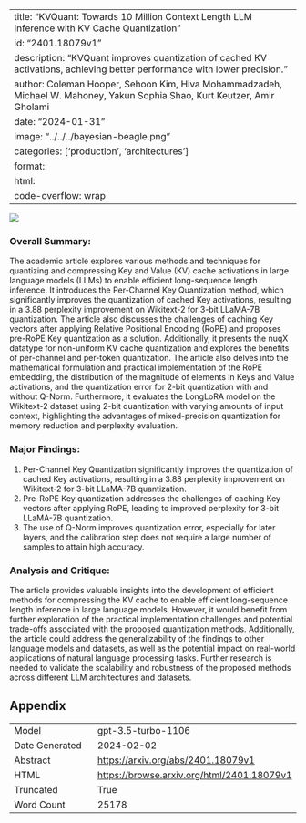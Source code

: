 
---
title: "KVQuant: Towards 10 Million Context Length LLM Inference with KV Cache Quantization"
id: "2401.18079v1"
description: "KVQuant improves quantization of cached KV activations, achieving better performance with lower precision."
author: Coleman Hooper, Sehoon Kim, Hiva Mohammadzadeh, Michael W. Mahoney, Yakun Sophia Shao, Kurt Keutzer, Amir Gholami
date: "2024-01-31"
image: "../../../bayesian-beagle.png"
categories: ['production', 'architectures']
format:
  html:
    code-overflow: wrap
---

![](None)

### Overall Summary:

The academic article explores various methods and techniques for quantizing and compressing Key and Value (KV) cache activations in large language models (LLMs) to enable efficient long-sequence length inference. It introduces the Per-Channel Key Quantization method, which significantly improves the quantization of cached Key activations, resulting in a 3.88 perplexity improvement on Wikitext-2 for 3-bit LLaMA-7B quantization. The article also discusses the challenges of caching Key vectors after applying Relative Positional Encoding (RoPE) and proposes pre-RoPE Key quantization as a solution. Additionally, it presents the nuqX datatype for non-uniform KV cache quantization and explores the benefits of per-channel and per-token quantization. The article also delves into the mathematical formulation and practical implementation of the RoPE embedding, the distribution of the magnitude of elements in Keys and Value activations, and the quantization error for 2-bit quantization with and without Q-Norm. Furthermore, it evaluates the LongLoRA model on the Wikitext-2 dataset using 2-bit quantization with varying amounts of input context, highlighting the advantages of mixed-precision quantization for memory reduction and perplexity evaluation.

### Major Findings:
1. Per-Channel Key Quantization significantly improves the quantization of cached Key activations, resulting in a 3.88 perplexity improvement on Wikitext-2 for 3-bit LLaMA-7B quantization.
2. Pre-RoPE Key quantization addresses the challenges of caching Key vectors after applying RoPE, leading to improved perplexity for 3-bit LLaMA-7B quantization.
3. The use of Q-Norm improves quantization error, especially for later layers, and the calibration step does not require a large number of samples to attain high accuracy.

### Analysis and Critique:
The article provides valuable insights into the development of efficient methods for compressing the KV cache to enable efficient long-sequence length inference in large language models. However, it would benefit from further exploration of the practical implementation challenges and potential trade-offs associated with the proposed quantization methods. Additionally, the article could address the generalizability of the findings to other language models and datasets, as well as the potential impact on real-world applications of natural language processing tasks. Further research is needed to validate the scalability and robustness of the proposed methods across different LLM architectures and datasets.

## Appendix

|          |          |
|----------|----------|
| Model     | gpt-3.5-turbo-1106       |
| Date Generated     | 2024-02-02       |
| Abstract | [https://arxiv.org/abs/2401.18079v1](https://arxiv.org/abs/2401.18079v1)        |
| HTML     | [https://browse.arxiv.org/html/2401.18079v1](https://browse.arxiv.org/html/2401.18079v1)       |
| Truncated       | True       |
| Word Count       | 25178       |